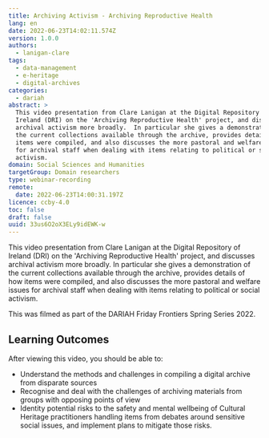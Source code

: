 ```yaml
---
title: Archiving Activism - Archiving Reproductive Health
lang: en
date: 2022-06-23T14:02:11.574Z
version: 1.0.0
authors:
  - lanigan-clare
tags:
  - data-management
  - e-heritage
  - digital-archives
categories:
  - dariah
abstract: >
  This video presentation from Clare Lanigan at the Digital Repository of
  Ireland (DRI) on the 'Archiving Reproductive Health' project, and discusses
  archival activism more broadly.  In particular she gives a demonstration of
  the current collections available through the archive, provides details of how
  items were compiled, and also discusses the more pastoral and welfare issues
  for archival staff when dealing with items relating to political or social
  activism.
domain: Social Sciences and Humanities
targetGroup: Domain researchers
type: webinar-recording
remote:
  date: 2022-06-23T14:00:31.197Z
licence: ccby-4.0
toc: false
draft: false
uuid: 33us6O2oX3ELy9idEWK-w
---
```


This video presentation from Clare Lanigan at the Digital Repository of Ireland (DRI) on the 'Archiving Reproductive Health' project, and discusses archival activism more broadly.  In particular she gives a demonstration of the current collections available through the archive, provides details of how items were compiled, and also discusses the more pastoral and welfare issues for archival staff when dealing with items relating to political or social activism.

This was filmed as part of the DARIAH Friday Frontiers Spring Series 2022.

## Learning Outcomes

After viewing this video, you should be able to:

- Understand the methods and challenges in compiling a digital archive from disparate sources
- Recognise and deal with the challenges of archiving materials from groups with opposing points of view
- Identity potential risks to the safety and mental wellbeing of Cultural Heritage practitioners handling items from debates around sensitive social issues, and implement plans to mitigate those risks.

<VideoCard
  provider="youtube"
  id="1h8UWcK-IMw"
  title="Archiving Activism"
  subtitle="Click here to view"
  image="images/dri-archiving-activism-thumbnail.png"
/>
